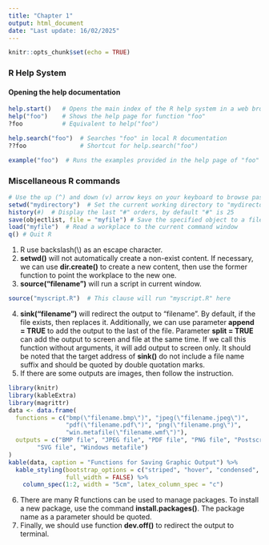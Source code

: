 ```yaml
---
title: "Chapter 1"
output: html_document
date: "Last update: 16/02/2025"
---
```


```r
knitr::opts_chunk$set(echo = TRUE)
```

### R Help System
#### Opening the help documentation
```r
help.start()   # Opens the main index of the R help system in a web browser  
help("foo")    # Shows the help page for function "foo"  
?foo           # Equivalent to help("foo")  
```
```r
help.search("foo")  # Searches "foo" in local R documentation  
??foo               # Shortcut for help.search("foo")  
```
```r
example("foo")  # Runs the examples provided in the help page of "foo"  
```
### Miscellaneous R commands
```r
# Use the up (^) and down (v) arrow keys on your keyboard to browse past commands  
setwd("mydirectory")  # Set the current working directory to "mydirectory"  
history(#)  # Display the last "#" orders, by default "#" is 25  
save(objectlist, file = "myfile") # Save the specified object to a file  
load("myfile")  # Read a workplace to the current command window  
q() # Quit R  
```
1. R use backslash(\\) as an escape character.  
2. **setwd()** will not automatically create a non-exist content. If necessary, we can 
use **dir.create()** to create a new content, then use the former function to point 
the workplace to the new one.  
3. **source("filename")** will run a script in current window.  
```r
source("myscript.R")  # This clause will run "myscript.R" here
```
4. **sink("filename")** will redirect the output to "filename". By default, if 
the file exists, then replaces it. Additionally, we can use parameter **append = TRUE** 
to add the output to the last of the file. Parameter **split = TRUE** can add the 
output to screen and file at the same time. If we call this function without 
arguments, it will add output to screen only. It should be noted that the target
address of **sink()** do not include a file name suffix and should be quoted by
double quotation marks.  
5. If there are some outputs are images, then follow the instruction.
```r
library(knitr)
library(kableExtra)
library(magrittr)
data <- data.frame(
  functions = c("bmp(\"filename.bmp\")", "jpeg(\"filename.jpeg\")", 
                "pdf(\"filename.pdf\")", "png(\"filename.png\")",               "postscript(\"filename.ps\")", "svg(\"filename.svg\")", 
                "win.metafile(\"filename.wmf\")"),
  outputs = c("BMP file", "JPEG file", "PDF file", "PNG file", "Postscript file", 
        "SVG file", "Windows metafile")
)
kable(data, caption = "Functions for Saving Graphic Output") %>% 
  kable_styling(bootstrap_options = c("striped", "hover", "condensed", "bordered"), 
                full_width = FALSE) %>% 
    column_spec(1:2, width = "5cm", latex_column_spec = "c")
```
6. There are many R functions can be used to manage packages. To install a new 
package, use the command **install.packages()**. The package name as a parameter
should be quoted.
7. Finally, we should use function **dev.off()** to redirect the output to terminal.
